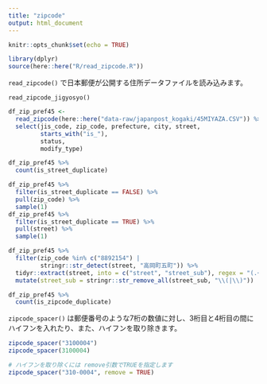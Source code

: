 ```yaml
---
title: "zipcode"
output: html_document
---
```


```r
knitr::opts_chunk$set(echo = TRUE)
```

```r
library(dplyr)
source(here::here("R/read_zipcode.R"))
```

`read_zipcode()` で日本郵便が公開する住所データファイルを読み込みます。

`read_zipcode_jigyosyo()`

```r
df_zip_pref45 <- 
  read_zipcode(here::here("data-raw/japanpost_kogaki/45MIYAZA.CSV")) %>% 
  select(jis_code, zip_code, prefecture, city, street,
         starts_with("is_"),
         status,
         modify_type)
```

```r
df_zip_pref45 %>% 
  count(is_street_duplicate)

df_zip_pref45 %>% 
  filter(is_street_duplicate == FALSE) %>% 
  pull(zip_code) %>% 
  sample(1)
df_zip_pref45 %>% 
  filter(is_street_duplicate == TRUE) %>% 
  pull(street) %>% 
  sample(1)

df_zip_pref45 %>% 
  filter(zip_code %in% c("8892154") |
         stringr::str_detect(street, "高岡町五町")) %>%
  tidyr::extract(street, into = c("street", "street_sub"), regex = "(.+)(\\(.+\\))") %>% 
  mutate(street_sub = stringr::str_remove_all(street_sub, "\\(|\\)"))

df_zip_pref45 %>% 
  count(is_zipcode_duplicate)
```

`zipcode_spacer()` は郵便番号のような7桁の数値に対し、3桁目と4桁目の間にハイフンを入れたり、また、ハイフンを取り除きます。

```r
zipcode_spacer("3100004")
zipcode_spacer(3100004)

# ハイフンを取り除くには remove引数でTRUEを指定します
zipcode_spacer("310-0004", remove = TRUE)
```

